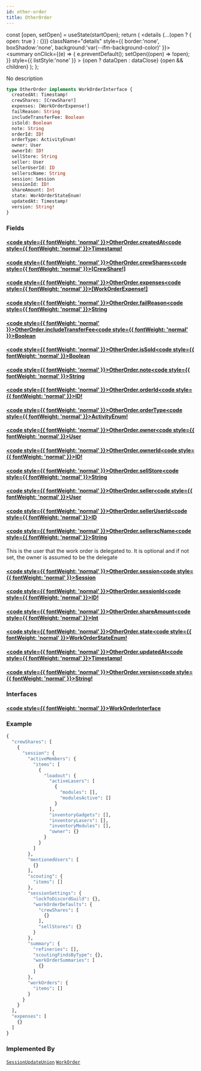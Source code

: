 ```yaml
---
id: other-order
title: OtherOrder
---
```









  const [open, setOpen] = useState(startOpen);
  return (
    <details {...(open ? { open: true } : {})} className="details" style={{ border:'none', boxShadow:'none', background:'var(--ifm-background-color)' }}>
      <summary
        onClick={(e) => {
          e.preventDefault();
          setOpen((open) => !open);
        }}
        style={{ listStyle:'none' }}
      >
      {open ? dataOpen : dataClose}
      </summary>
      {open && children}
    </details>
  );
};








No description


```graphql
type OtherOrder implements WorkOrderInterface {
  createdAt: Timestamp!
  crewShares: [CrewShare!]
  expenses: [WorkOrderExpense!]
  failReason: String
  includeTransferFee: Boolean
  isSold: Boolean
  note: String
  orderId: ID!
  orderType: ActivityEnum!
  owner: User
  ownerId: ID!
  sellStore: String
  seller: User
  sellerUserId: ID
  sellerscName: String
  session: Session
  sessionId: ID!
  shareAmount: Int
  state: WorkOrderStateEnum!
  updatedAt: Timestamp!
  version: String!
}
```




### Fields

#### [<code style={{ fontWeight: 'normal' }}>OtherOrder.<b>createdAt</b></code>](#)<Bullet />[<code style={{ fontWeight: 'normal' }}><b>Timestamp!</b></code>](/api/types/scalars/timestamp) <Badge class="badge badge--secondary badge--non_null" text="non-null"/> <Badge class="badge badge--secondary " text="scalar"/> 



#### [<code style={{ fontWeight: 'normal' }}>OtherOrder.<b>crewShares</b></code>](#)<Bullet />[<code style={{ fontWeight: 'normal' }}><b>[CrewShare!]</b></code>](/api/types/objects/crew-share) <Badge class="badge badge--secondary " text="list"/> <Badge class="badge badge--secondary " text="object"/> 



#### [<code style={{ fontWeight: 'normal' }}>OtherOrder.<b>expenses</b></code>](#)<Bullet />[<code style={{ fontWeight: 'normal' }}><b>[WorkOrderExpense!]</b></code>](/api/types/objects/work-order-expense) <Badge class="badge badge--secondary " text="list"/> <Badge class="badge badge--secondary " text="object"/> 



#### [<code style={{ fontWeight: 'normal' }}>OtherOrder.<b>failReason</b></code>](#)<Bullet />[<code style={{ fontWeight: 'normal' }}><b>String</b></code>](/api/types/scalars/string) <Badge class="badge badge--secondary " text="scalar"/> 



#### [<code style={{ fontWeight: 'normal' }}>OtherOrder.<b>includeTransferFee</b></code>](#)<Bullet />[<code style={{ fontWeight: 'normal' }}><b>Boolean</b></code>](/api/types/scalars/boolean) <Badge class="badge badge--secondary " text="scalar"/> 



#### [<code style={{ fontWeight: 'normal' }}>OtherOrder.<b>isSold</b></code>](#)<Bullet />[<code style={{ fontWeight: 'normal' }}><b>Boolean</b></code>](/api/types/scalars/boolean) <Badge class="badge badge--secondary " text="scalar"/> 



#### [<code style={{ fontWeight: 'normal' }}>OtherOrder.<b>note</b></code>](#)<Bullet />[<code style={{ fontWeight: 'normal' }}><b>String</b></code>](/api/types/scalars/string) <Badge class="badge badge--secondary " text="scalar"/> 



#### [<code style={{ fontWeight: 'normal' }}>OtherOrder.<b>orderId</b></code>](#)<Bullet />[<code style={{ fontWeight: 'normal' }}><b>ID!</b></code>](/api/types/scalars/id) <Badge class="badge badge--secondary badge--non_null" text="non-null"/> <Badge class="badge badge--secondary " text="scalar"/> 



#### [<code style={{ fontWeight: 'normal' }}>OtherOrder.<b>orderType</b></code>](#)<Bullet />[<code style={{ fontWeight: 'normal' }}><b>ActivityEnum!</b></code>](/api/types/enums/activity-enum) <Badge class="badge badge--secondary badge--non_null" text="non-null"/> <Badge class="badge badge--secondary " text="enum"/> 



#### [<code style={{ fontWeight: 'normal' }}>OtherOrder.<b>owner</b></code>](#)<Bullet />[<code style={{ fontWeight: 'normal' }}><b>User</b></code>](/api/types/objects/user) <Badge class="badge badge--secondary " text="object"/> 



#### [<code style={{ fontWeight: 'normal' }}>OtherOrder.<b>ownerId</b></code>](#)<Bullet />[<code style={{ fontWeight: 'normal' }}><b>ID!</b></code>](/api/types/scalars/id) <Badge class="badge badge--secondary badge--non_null" text="non-null"/> <Badge class="badge badge--secondary " text="scalar"/> 



#### [<code style={{ fontWeight: 'normal' }}>OtherOrder.<b>sellStore</b></code>](#)<Bullet />[<code style={{ fontWeight: 'normal' }}><b>String</b></code>](/api/types/scalars/string) <Badge class="badge badge--secondary " text="scalar"/> 



#### [<code style={{ fontWeight: 'normal' }}>OtherOrder.<b>seller</b></code>](#)<Bullet />[<code style={{ fontWeight: 'normal' }}><b>User</b></code>](/api/types/objects/user) <Badge class="badge badge--secondary " text="object"/> 



#### [<code style={{ fontWeight: 'normal' }}>OtherOrder.<b>sellerUserId</b></code>](#)<Bullet />[<code style={{ fontWeight: 'normal' }}><b>ID</b></code>](/api/types/scalars/id) <Badge class="badge badge--secondary " text="scalar"/> 



#### [<code style={{ fontWeight: 'normal' }}>OtherOrder.<b>sellerscName</b></code>](#)<Bullet />[<code style={{ fontWeight: 'normal' }}><b>String</b></code>](/api/types/scalars/string) <Badge class="badge badge--secondary " text="scalar"/> 
This is the user that the work order is delegated to. It is optional and if not set, 
the owner is assumed to be the delegate


#### [<code style={{ fontWeight: 'normal' }}>OtherOrder.<b>session</b></code>](#)<Bullet />[<code style={{ fontWeight: 'normal' }}><b>Session</b></code>](/api/types/objects/session) <Badge class="badge badge--secondary " text="object"/> 



#### [<code style={{ fontWeight: 'normal' }}>OtherOrder.<b>sessionId</b></code>](#)<Bullet />[<code style={{ fontWeight: 'normal' }}><b>ID!</b></code>](/api/types/scalars/id) <Badge class="badge badge--secondary badge--non_null" text="non-null"/> <Badge class="badge badge--secondary " text="scalar"/> 



#### [<code style={{ fontWeight: 'normal' }}>OtherOrder.<b>shareAmount</b></code>](#)<Bullet />[<code style={{ fontWeight: 'normal' }}><b>Int</b></code>](/api/types/scalars/int) <Badge class="badge badge--secondary " text="scalar"/> 



#### [<code style={{ fontWeight: 'normal' }}>OtherOrder.<b>state</b></code>](#)<Bullet />[<code style={{ fontWeight: 'normal' }}><b>WorkOrderStateEnum!</b></code>](/api/types/enums/work-order-state-enum) <Badge class="badge badge--secondary badge--non_null" text="non-null"/> <Badge class="badge badge--secondary " text="enum"/> 



#### [<code style={{ fontWeight: 'normal' }}>OtherOrder.<b>updatedAt</b></code>](#)<Bullet />[<code style={{ fontWeight: 'normal' }}><b>Timestamp!</b></code>](/api/types/scalars/timestamp) <Badge class="badge badge--secondary badge--non_null" text="non-null"/> <Badge class="badge badge--secondary " text="scalar"/> 



#### [<code style={{ fontWeight: 'normal' }}>OtherOrder.<b>version</b></code>](#)<Bullet />[<code style={{ fontWeight: 'normal' }}><b>String!</b></code>](/api/types/scalars/string) <Badge class="badge badge--secondary badge--non_null" text="non-null"/> <Badge class="badge badge--secondary " text="scalar"/> 



### Interfaces

#### [<code style={{ fontWeight: 'normal' }}><b>WorkOrderInterface</b></code>](/api/types/interfaces/work-order-interface) <Badge class="badge badge--secondary " text="interface"/> 





### Example


```graphql
{
  "crewShares": [
    {
      "session": {
        "activeMembers": {
          "items": [
            {
              "loadout": {
                "activeLasers": [
                  {
                    "modules": [],
                    "modulesActive": []
                  }
                ],
                "inventoryGadgets": [],
                "inventoryLasers": [],
                "inventoryModules": [],
                "owner": {}
              }
            }
          ]
        },
        "mentionedUsers": [
          {}
        ],
        "scouting": {
          "items": []
        },
        "sessionSettings": {
          "lockToDiscordGuild": {},
          "workOrderDefaults": {
            "crewShares": [
              {}
            ],
            "sellStores": {}
          }
        },
        "summary": {
          "refineries": [],
          "scoutingFindsByType": {},
          "workOrderSummaries": [
            {}
          ]
        },
        "workOrders": {
          "items": []
        }
      }
    }
  ],
  "expenses": [
    {}
  ]
}
```




### Implemented By

[`SessionUpdateUnion`](/api/types/unions/session-update-union)  <Badge class="badge badge--secondary badge--relation" text="union"/><Bullet />[`WorkOrder`](/api/types/unions/work-order)  <Badge class="badge badge--secondary badge--relation" text="union"/>